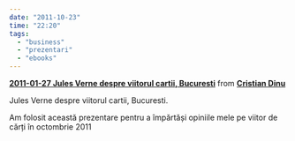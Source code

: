 ```yaml
---
date: "2011-10-23"
time: "22:20"
tags:
  - "business"
  - "prezentari"
  - "ebooks"
---
```


::: {style="margin-bottom:5px"}
**[2011-01-27 Jules Verne despre viitorul cartii, Bucuresti](http://www.slideshare.net/cristiandinuinfoideea/20110127-jules-verne-despre-viitorul-cartii-bucuresti "2011-01-27 Jules Verne despre viitorul cartii, Bucuresti"){target="_blank"}** from **[Cristian Dinu](http://www.slideshare.net/cristiandinuinfoideea){target="_blank"}**
:::

::: caption
Jules Verne despre viitorul cartii, Bucuresti.

Am folosit această prezentare pentru a împărtăși opiniile mele pe viitor de cărți în octombrie 2011
:::
